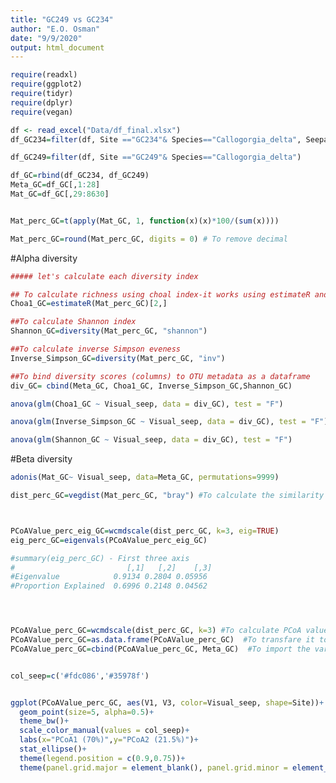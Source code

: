 ---
title: "GC249 vs GC234"
author: "E.O. Osman"
date: "9/9/2020"
output: html_document
---

```{r}
require(readxl)
require(ggplot2)
require(tidyr)
require(dplyr)
require(vegan)
```


```{r}
df <- read_excel("Data/df_final.xlsx")
df_GC234=filter(df, Site =="GC234"& Species=="Callogorgia_delta", Seepage_level=="Moderate Non-Seep" )

df_GC249=filter(df, Site =="GC249"& Species=="Callogorgia_delta")

df_GC=rbind(df_GC234, df_GC249)
Meta_GC=df_GC[,1:28]
Mat_GC=df_GC[,29:8630]


Mat_perc_GC=t(apply(Mat_GC, 1, function(x)(x)*100/(sum(x))))

Mat_perc_GC=round(Mat_perc_GC, digits = 0) # To remove decimal 
```


#Alpha diversity


```{r}
##### let's calculate each diversity index

## To calculate richness using choal index-it works using estimateR and ‘2’ means extract chao1 out of the analysis
Choa1_GC=estimateR(Mat_perc_GC)[2,]

##To calculate Shannon index
Shannon_GC=diversity(Mat_perc_GC, "shannon")

##To calculate inverse Simpson eveness
Inverse_Simpson_GC=diversity(Mat_perc_GC, "inv")

##To bind diversity scores (columns) to OTU metadata as a dataframe
div_GC= cbind(Meta_GC, Choa1_GC, Inverse_Simpson_GC,Shannon_GC)
```



```{r}
anova(glm(Choa1_GC ~ Visual_seep, data = div_GC), test = "F")
```




```{r}
anova(glm(Inverse_Simpson_GC ~ Visual_seep, data = div_GC), test = "F")
```


```{r}
anova(glm(Shannon_GC ~ Visual_seep, data = div_GC), test = "F")
```

#Beta diversity

```{r}
adonis(Mat_GC~ Visual_seep, data=Meta_GC, permutations=9999)
```



```{r}
dist_perc_GC=vegdist(Mat_perc_GC, "bray") #To calculate the similarity distance using Bray method



PCoAValue_perc_eig_GC=wcmdscale(dist_perc_GC, k=3, eig=TRUE)
eig_perc_GC=eigenvals(PCoAValue_perc_eig_GC)

#summary(eig_perc_GC) - First three axis
#                         [,1]   [,2]    [,3]    
#Eigenvalue            0.9134 0.2804 0.05956 
#Proportion Explained  0.6996 0.2148 0.04562




PCoAValue_perc_GC=wcmdscale(dist_perc_GC, k=3) #To calculate PCoA values
PCoAValue_perc_GC=as.data.frame(PCoAValue_perc_GC)  #To transfare it to data frame
PCoAValue_perc_GC=cbind(PCoAValue_perc_GC, Meta_GC)  #To import the variables


col_seep=c('#fdc086','#35978f')


ggplot(PCoAValue_perc_GC, aes(V1, V3, color=Visual_seep, shape=Site))+
  geom_point(size=5, alpha=0.5)+
  theme_bw()+
  scale_color_manual(values = col_seep)+
  labs(x="PCoA1 (70%)",y="PCoA2 (21.5%)")+
  stat_ellipse()+
  theme(legend.position = c(0.9,0.75))+
  theme(panel.grid.major = element_blank(), panel.grid.minor = element_blank())
```


